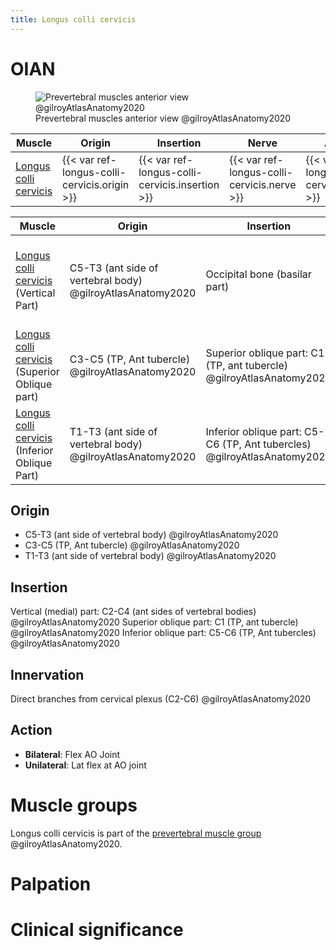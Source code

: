 ```yaml
---
title: Longus colli cervicis
---
```


# OIAN
![Prevertebral muscles anterior view @gilroyAtlasAnatomy2020](/The Archive/Anatomy/OIANs/Muscles of the back/images/prevertebral mm fig3.7b gilroyAtlasAnatomy2020.png)

| Muscle  | Origin  | Insertion | Nerve | Action |
|--------|----------|-----------|-------|--------|
| [Longus colli cervicis]({{< var ref-longus-colli-cervicis.path >}}) | {{< var ref-longus-colli-cervicis.origin >}} | {{< var ref-longus-colli-cervicis.insertion >}} | {{< var ref-longus-colli-cervicis.nerve >}} | {{< var ref-longus-colli-cervicis.action >}} |

| Muscle  | Origin  | Insertion | Nerve | Action |
|--------|----------|-----------|-------|--------|
| [Longus colli cervicis]({{< var ref-longus-colli-cervicis.path >}}) (Vertical Part) | C5-T3 (ant side of vertebral body) @gilroyAtlasAnatomy2020 | Occipital bone (basilar part) | Direct branches from cervical plexus (C2-C6) | Bilaterally flexes AO Joint; Unilaterally flexes and slight I/L rotation |
| [Longus colli cervicis]({{< var ref-longus-colli-cervicis.path >}}) (Superior Oblique part) | C3-C5 (TP, Ant tubercle) @gilroyAtlasAnatomy2020 | Superior oblique part: C1 (TP, ant tubercle) @gilroyAtlasAnatomy2020 |  |  |
| [Longus colli cervicis]({{< var ref-longus-colli-cervicis.path >}}) (Inferior Oblique Part) | T1-T3 (ant side of vertebral body) @gilroyAtlasAnatomy2020 | Inferior oblique part: C5-C6 (TP, Ant tubercles) @gilroyAtlasAnatomy2020 |  |  |

## Origin

- C5-T3 (ant side of vertebral body) @gilroyAtlasAnatomy2020
- C3-C5 (TP, Ant tubercle) @gilroyAtlasAnatomy2020
- T1-T3 (ant side of vertebral body) @gilroyAtlasAnatomy2020

## Insertion

Vertical (medial) part: C2-C4 (ant sides of vertebral bodies) @gilroyAtlasAnatomy2020
Superior oblique part: C1 (TP, ant tubercle) @gilroyAtlasAnatomy2020
Inferior oblique part: C5-C6 (TP, Ant tubercles) @gilroyAtlasAnatomy2020

## Innervation
Direct branches from cervical plexus (C2-C6) @gilroyAtlasAnatomy2020

## Action

- **Bilateral**: Flex AO Joint
- **Unilateral**: Lat flex at AO joint

# Muscle groups
Longus colli cervicis is part of the [prevertebral muscle group]({{< var ref-oians.path >}}) @gilroyAtlasAnatomy2020.

# Palpation


# Clinical significance